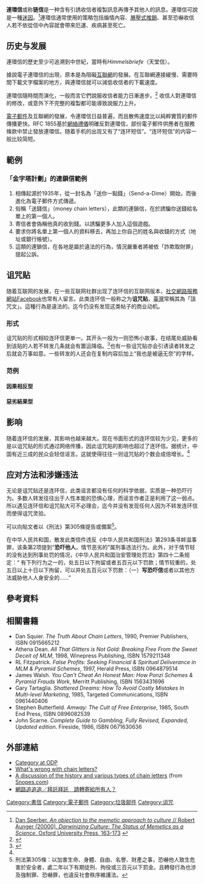{{Redirect2|連鎖信|台灣名稱為《連鎖信》的美國電影|猛鬼寬頻}}

'''連環信'''或称'''链信'''是一种含有引誘收信者複製訊息再傳予其他人的訊息。連環信可說是一種[[迷因|迷因]]。<ref>[http://sperber.club.fr/meme.htm Dan Sperber. ''An objection to the memetic approach to culture'' // Robert Aunger (20000). ''Darwinizing Culture: The Status of Memetics as a Science''. Oxford University Press, 163-173] {{webarchive|url=https://web.archive.org/web/20070802181240/http://sperber.club.fr/meme.htm |date=2007-08-02 }}</ref>連環信通常使用的策略包括煽情內容、[[層壓式推銷|層壓式推銷]]、甚至恐嚇收信人若不依從信中內容就會帶來厄運、疾病甚至死亡。

==历史与发展==
連環信的歷史至少可追溯到中世紀，當時有''Himmelsbriefe''（天堂信）。

據說電子連環信的出現，原本是為阻礙[[互聯網|互聯網]]的發展。在互聯網連接緩慢、需要時間下載文字檔案的地方，與連環信就可以減低收信者的下載速度。

連環信隨時間而演化，一般而言它們說服收信者能力日漸進步。<ref name="VanArsdale 1998">{{cite web| first=Daniel W.| last=VanArsdale| title=Chain Letter Evolution| year=1998, 2002| url=http://www.silcom.com/~barnowl/chain-letter/evolution.html| accessdate=2006-08-21| archive-date=2006-08-19| archive-url=https://web.archive.org/web/20060819140850/http://www.silcom.com/~barnowl/chain-letter/evolution.html| dead-url=no}}</ref> 收信人對連環信的修改，或意外下不完整的複製都可能導致說服力上升。

[[電子郵件|電子郵件]]及互聯網的發展，令連環信日益普遍，而且散佈速度比以純粹實質的郵件傳播更快。RFC 1855基於[[網絡禮儀|網絡禮儀]]明確反對連環信，部份電子郵件供應者在服務條款中禁止發放連環信。随着手机的出现又有了“连环短信”。“连环短信”的内容一般比较简短。

==範例==
===「金字塔計劃」的連鎖信範例===
#相傳起源於1935年，從一封名為「送你一點錢」（Send-a-Dime）開始，而後進化為電子郵件方式傳遞。
#俗稱「送錢信」（money chain letters），此類的連鎖信，在於誘騙你送錢給名單上的第一個人。
#寄信者會偽稱他真的收到錢。以誘騙更多人加入這個遊戲。
#要求你將名單上第一個人的資料移去，再加上你自己的姓名與收錢的方式（地址或銀行帳號）。
#這類的連鎖信，在各地是屬於違法的行為，情況嚴重者將被依「詐欺取財罪」提起公訴。

== 诅咒贴 ==
随着互联网的发展，在一些互联网社群出现了连环信的互联网版本，[[社交網路服務|社交網路服務]][[網站|網站]][[Facebook|Facebook]]也常有人留言。此类连环信一般称之为'''诅咒贴'''，[[臺灣|臺灣]]常稱其為「詛咒文」。這種行為是違法的。迄今仍没有发现这类帖子的商业动机。

===形式===
诅咒贴的形式相较连环信更单一。其开头一般为一则恐怖小故事，在结尾处威胁看到该贴的人若不转发几条就会有噩运降临。<ref name="bull ">{{Cite web|url= http://www.cnbeta.com/articles/102405.htm|title= 《现代快报》:“诅咒帖”传播 利用的是人性弱点|language= zh-hans|accessdate= 2013-12-31|deadurl= yes|archiveurl= https://web.archive.org/web/20131231112122/http://www.cnbeta.com/articles/102405.htm|archivedate= 2013-12-31}} </ref>也有一些诅咒贴亦会引诱读者转发之后就会万事如意。一些转发的人还会在复制内容后加上“我也是被逼无奈”的字样。

===范例===

====因果相反型====
{{Cquote|有一天，在一个深夜里，一个小女孩独自走在小巷里。

……

如果你不把这个消息转发到5个群，则这个男人就会在凌晨三点出现在你的床前。反之你爱的人也会爱上你。}}

====惡劣結果型====
{{Cquote|我是一名六歲的小學男童(女童)名字叫XXX。我在放學途中被人殺了，...........   如果你三天內不轉發這封信給下個人，你爸媽會……，五天內不轉發，你心愛的人會……。七天內不轉發，你會……。}}

==影响==
随着连环信的发展，其影响也越来越大。现在书面形式的连环信较为少见，更多的是以诅咒贴的形式通过网络传播，因此诅咒贴的影响也超过了连环信。据统计，中国有近三成的民众会轻信谣言。这就使得往往一则诅咒贴的个数会成倍增长。<ref name="bull " />

==应对方法和涉嫌违法==
无论是诅咒贴还是连环信，此类谣言都没有任何的科学依据，实质是一种恐吓行为。多数人转发往往出于人性本能的恐惧心理，而谣言作者正是利用了这一弱点。所以遇见连环信和诅咒贴大可不必理会，迄今并没有发现任何人因为不转发连环信而使得诅咒灵验。

可以向貼文者以《刑法》第305條提告或備案<ref>刑法第305條：以加害生命、身體、自由、名譽、財產之事，恐嚇他人致生危害於安全者，處二年以下有期徒刑、拘役或三百元以下罰金。且轉發行為也涉及強制罪、恐嚇罪，也違反社會秩序維護法。</ref>。

在中华人民共和国，散发此类信件违反《中华人民共和国刑法》第293条寻衅滋事罪，该条第2项提到“'''恐吓他人'''，情节恶劣的”属刑事违法行为。此外，对于情节轻的没有达到刑事处罚的情况，《中华人民共和国治安管理处罚法》第四十二条规定：“ 有下列行为之一的，处五日以下拘留或者五百元以下罚款；情节较重的，处五日以上十日以下拘留，可以并处五百元以下罚款：（一）'''写恐吓信'''或者以其他方法威胁他人人身安全的……”

==參考資料==
<references/>

==相關書籍==
*Dan Squier. ''The Truth About Chain Letters'', 1990, Premier Publishers, ISBN 0915665212
*Athena Dean. ''All That Glitters is Not Gold: Breaking Free From the Sweet Deceit of MLM'', 1998, Winepress Publishing, ISBN 1579211348
*RL Fitzpatrick. ''False Profits: Seeking Financial & Spiritual Deliverance in MLM & Pyramid Schemes'', 1997, Herald Press, ISBN 0964879514
*James Walsh. ''You Can't Cheat An Honest Man: How Ponzi Schemes & Pyramid Frauds Work'', Merritt Publishing, ISBN 1563431696
*Gary Tartaglia. ''Shattered Dreams: How To Avoid Costly Mistakes In Multi-level Marketing'', 1985, Targeted Communications, ISBN 0961440406
*Stephen Butterfield. ''Amway: The Cult of Free Enterprise'', 1985, South End Press, ISBN 0896082539
*John Scarne. ''Complete Guide to Gambling, Fully Revised, Expanded, Updated edition''. Fireside, 1986, ISBN 0671630636

==外部連結==
*[http://dmoz.org/Society/Issues/Fraud/Internet/Chain_Letters/ Category at ODP] {{Wayback|url=http://dmoz.org/Society/Issues/Fraud/Internet/Chain_Letters/ |date=20071105045817 }}
*[http://www.cs.rutgers.edu/~watrous/chain-letters.html  What's wrong with chain letters?] {{Wayback|url=http://www.cs.rutgers.edu/~watrous/chain-letters.html |date=20070517214746 }}
*[http://www.snopes.com/luck/chain.asp A discussion of the history and various types of chain letters] {{Wayback|url=http://www.snopes.com/luck/chain.asp |date=20190924164751 }} (from [[Snopes.com|Snopes.com]])
*[http://www.nownews.com/2004/08/25/91-1676957.htm 網路追追追／拜託拜託　請轉寄給所有人？] {{Wayback|url=http://www.nownews.com/2004/08/25/91-1676957.htm |date=20081203103514 }}

[[Category:書信|Category:書信]]
[[Category:電子郵件|Category:電子郵件]]
[[Category:垃圾邮件|Category:垃圾邮件]]
[[Category:诅咒|Category:诅咒]]